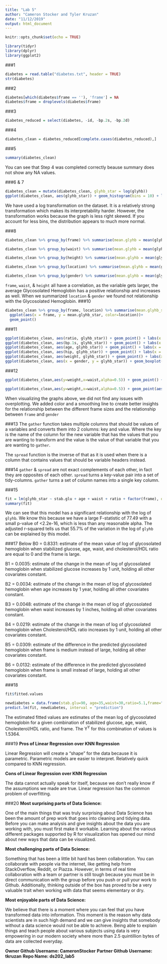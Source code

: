 ```yaml
---
title: "Lab 5"
author: "Cameron Stocker and Tyler Kruzan"
date: "11/12/2019"
output: html_document
---
```


```r
knitr::opts_chunk$set(echo = TRUE)
```


```r
library(tidyr)
library(dplyr)
library(ggplot2)
```

###1
```r
diabetes = read.table("diabetes.txt", header = TRUE)
str(diabetes)
```

###2
```r
diabetes[which(diabetes$frame == ''), 'frame'] = NA
diabetes$frame = droplevels(diabetes$frame)
```

###3
```r
diabetes_reduced = select(diabetes, -id, -bp.2s, -bp.2d)
```

###4
```r
diabetes_clean = diabetes_reduced[complete.cases(diabetes_reduced),]
```

###5
```r
summary(diabetes_clean)
```
You can see that Step 4 was completed correctly beause summary does not show any NA values. 

###6 & 7
```r
diabetes_clean = mutate(diabetes_clean, glyhb_star = log(glyhb))
ggplot(diabetes_clean, aes(glyhb_star)) + geom_histogram(bins = 10) + labs(x = "Glycosolated Hemoglobin", y= "Frequency", title = "Histogram of log(Glycosolated Hemoglobin)")
```

We have used a log transformation on the dataset. It is a relatively strong transformation which makes its interpretability harder. However, the transformation works because the graph is less right skewed. If you account for less bins, the distribution appears to much more normal.

###8 
```r
diabetes_clean %>% group_by(frame) %>% summarise(mean.glyhb = mean(glyhb_star))

diabetes_clean %>% group_by(waist) %>% summarise(mean.glyhb = mean(glyhb_star))

diabetes_clean %>% group_by(height) %>% summarise(mean.glyhb = mean(glyhb_star))

diabetes_clean %>% group_by(location) %>% summarise(mean.glyhb = mean(glyhb_star))

diabetes_clean %>% group_by(gender) %>% summarise(mean.glyhb = mean(glyhb_star))
```

`frame`, `waist`, & `height` all have a correlation, as the variable gets larger, the average Glycosolated Hemoglobin has a positive relationship and increases as well. When we summarized `location` & `gender` we found not relationship with the Glycosolated Hemoglobin. 
###10
```r
diabetes_clean %>% group_by(frame, location) %>% summarise(mean.glyhb_star=mean(glyhb_star)) %>%
  ggplot(aes(x = frame, y = mean.glyhb_star, color=location))+
  geom_point()
```

###11
```r
ggplot(diabetes_clean, aes(ratio, glyhb_star)) + geom_point() + labs(x = "Cholesterol/HDL Ratio", y = "log(Glycosolated Hemoglobin)", title = "Cholesterol/HDL Ratio vs. log(Glycosolated Hemoglobin)")
ggplot(diabetes_clean, aes(bp.1s, glyhb_star)) + geom_point() + labs(x = "First Systolic Blood Pressure", y = "log(Glycosolated Hemoglobin)", title = "First Systolic BP vs. log(Glycosolated Hemoglobin)")
ggplot(diabetes_clean, aes(age, glyhb_star)) + geom_point() + labs(x = "Age", y = "log(Glycosolated Hemoglobin)", title = "Age vs. log(Glycosolated Hemoglobin)")
ggplot(diabetes_clean, aes(hip, glyhb_star)) + geom_point() + labs(x = "Hip Measurement (inches)", y = "log(Glycosolated Hemoglobin)", title = "Hip Measurement vs. log(Glycosolated Hemoglobin)")
ggplot(diabetes_clean, aes(weight, glyhb_star)) + geom_point() + labs(x = "Weight (lbs)", y = "log(Glycosolated Hemoglobin)", title = "Weight vs. log(Glycosolated Hemoglobin)")
ggplot(diabetes_clean, aes(x = gender, y = glyhb_star)) + geom_boxplot() + labs(x = "Gender", y = "log(Glycosolated Hemoglobin)", title = "Gender vs. log(Glycosolated Hemoglobin) Boxplot")
```

###12
```r
ggplot(diabetes_clean,aes(y=weight,x=waist,alpha=0.5)) + geom_point() +  facet_wrap(~frame)+ geom_smooth() +labs(title = "Weight & Waist Length by Frame Size", x = "Waist Length (inches)", y = "Weight (lbs)", alpha= "Transparency") 

ggplot(diabetes_clean,aes(y=weight,x=waist,alpha=0.5)) + geom_point(aes(color = diabetes_clean$gender)) + facet_wrap(~frame) +labs(title = "Weight & Waist Length by Frame Size", x = "Waist Length (inches)", y = "Weight (lbs)",color='Gender', alpha= "Transparency") 
```

When visualizing the graphs above, we did not find any issues with overplotting. We added color and a smoothing line to create better insights for the relationship between the different frame sizes and the relationship between `frame` and `gender`

###13
The `gather` function takes multiple columns that should be values of a variables and converts them into 2 columns: key and value. Where the key is the name of the column for the new variable that has the values that you are wanting to transform and the value is the value of that variable that you are wanting to `gather`.

The `spread` function is the inverse of that as it is used when there is a column that contains values that should be variable headers instead. 

###14
`gather` & `spread` are not exact complements of each other, in fact they are opposites of each other. `spread` turns a key-value pair into a set of tidy-columns. `gather` turns a set of column names into a single key column.

###15
```r
fit = lm(glyhb_star ~ stab.glu + age + waist + ratio + factor(frame), data = diabetes_clean)
summary(fit)
```

We can see that this model has a significant relationship with the log of `glyhb`. We know this because we have a large F-statistic of 77.49 with a small p-value of <2.2e-16, which is less than any reasonable alpha. The adjusted r-squared tells us that 55.7% of the variation in the log of `glyhb` can be explained by this model. 

###17
  Below 
B0 = 0.8331: estimate of the mean value of log of glycosolated hemoglobin when stabilized glucose, age, waist, and cholesterol/HDL ratio are equal to 0 and the frame is large.

B1 = 0.0035: estimate of the change in the mean of log of glycosolated hemoglobin when stabilized glucose increases by 1 unit, holding all other covariates constant.

B2 = 0.0034: estimate of the change in the mean of log of glycosolated hemoglobin when age increases by 1 year, holding all other covariates constant.

B3 = 0.0048: estimate of the change in the mean of log of glycosolated hemoglobin when waist increases by 1 inches, holding all other covariates constant.

B4 = 0.0219: estimate of the change in the mean of log of glycosolated hemoglobin when Cholesterol/HDL ratio increases by 1 unit, holding all other covariates constant.

B5 = 0.0309: estimate of the difference in the predicted glycosolated hemoglobin when frame is medium instead of large, holding all other covariates constant.

B6 = 0.0132: estimate of the difference in the predicted glycosolated hemoglobin when frame is small instead of large, holding all other covariates constant.

###18
```r
fit$fitted.values
```
```r
newdiabetes = data.frame(stab.glu=90, age=35,waist=30,ratio=5.1,frame="small")
predict.lm(fit, newdiabetes, interval = "prediction")
```

The estimated fitted values are estimates of the mean log of glycosolated hemoglobin for a given combination of stabilized glucose, age, waist, Cholesterol/HDL ratio, and frame. The Y^Y^ for this combination of values is 1.5364.

###19
**Pros of Linear Regression over KNN Regression**

Linear Regression will create a "shape" for the data because it is parametric. 
Parametric models are easier to interpret. 
Relatively quick compared to KNN regression.

**Cons of Linear Regression over KNN Regression**

The data cannot actually speak for itself, because we don't really know if the assumptions we made are true. 
Linear regression has the common problem of overfitting. 


###20
**Most surprising parts of Data Science: **

One of the main things that was truly surprising about Data Science has been the amount of prep work that goes into cleaning and tidying data. Before you can make analysis and give insights about the data you are working with, you must first make it workable. Learning about the various different packages supported by R for visualization has opened our mind about new ways that data can be visualized. 

**Most challenging parts of Data Science: **

Something that has been a little bit hard has been collaboration. You can collaborate with people via the internet, like getting help from StackOverflow, Reddit, or Piazza. However, in terms of real time collaboration with a team or partner is still tough because you must be in direct communication with the group before you push or pull your work to Github. Additionally, thinking outside of the box has proved to be a very valuable trait when working with data that seems elementary or dry. 

**Most enjoyable parts of Data Science:**

We believe that there is a moment where you can feel that you have transformed data into information. This moment is the reason why data scientists are in such high demand and we can give insights that somebody without a data science would not be able to achieve. Being able to explain things and teach people about various subjects using data is very empowering in our modern society where more than 2.5 quintillion bytes of data are collected everyday. 

**Owner Github Username: CameronStocker**
**Partner Github Username: tkruzan**
**Repo Name: ds202_lab5**
